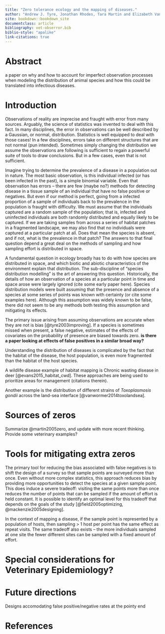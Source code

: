 ```yaml
---
title: "Zero tolerance ecology and the mapping of diseases."
author: "Andrew J. Tyre, Jonathan Rhodes, Tara Martin and Elizabeth VanWormer"
site: bookdown::bookdown_site
documentclass: article
bibliography: vet-obserror.bib
biblio-style: "apalike"
link-citations: true
---
```


# Abstract

a paper on why and how to account for imperfect observation processes when modeling the distribution of animal species and how this could be translated into infectious diseases.

# Introduction

Observations of reality are imprecise and fraught with error from many sources. Arguably, the science of statistics was invented to deal with this fact. In many disciplines, the error in observations can be well described by a Gaussian, or normal, distribution. Statistics is well equipped to deal with those cases! In a few disciplines, errors take on different structures that are not normal (pun intended). Sometimes simply changing the distribution we assume the observations are following is sufficient to regain a powerful suite of tools to draw conclusions. But in a few cases, even that is not sufficient. 

Imagine trying to determine the prevalence of a disease in a population out in nature. The most basic observation, is this individual infected (or has been infected in the past), is a simple binomial variable. Even that observation has errors -- there are few (maybe no?) methods for detecting disease in a tissue sample of an individual that have no false positive or negatives. But even if our method is perfect, going from a infected proportion of a sample of individuals back to the prevalence in the population is fraught with difficulty. We must assume that the individuals captured are a random sample of the population; that is, infected and uninfected individuals are both randomly distributed and equally likely to be captured. If we are taking samples from across a series of habitat patches in a fragmented landscape, we may also find that no individuals were captured at a particular patch at all. Does that mean the species is absent, and if not, what is the prevalence in that patch? The answers to that final question depend a great deal on the methods of sampling and how sampling effort is distributed in space.

A fundamental question in ecology broadly has to do with how species are distributed in space, and which biotic and abiotic characteristics of the environment explain that distribution. The sub-discipline of "species distribution modelling" is the art of answering this question. Historically, the details of how an observation of a species at a particular point in time and space arose were largely ignored (cite some early paper here). Species distribution models were built assuming that the presence and absence of a species at some series of points was known with certainty (or cite some examples here). Although this assumption was widely known to be false, there did not seem to be any methods both testing this assumption and mitigating its effects. 

The primary issue arising from assuming observations are accurate when they are not is bias [@tyre2003improving]. If a species is sometimes missed when present, a false negative, estimates of the effects of covariates on the probability of presence are biased towards zero. **is there a paper looking at effects of false positives in a similar broad way?**

Understanding the distribution of diseases is complicated by the fact that the habitat of the disease, the host population, is even more fragmented than the habitat of the host species. 

A wildlife disease example of habitat mapping is Chronic wasting disease in deer [@evans2015_habitat_cwd]. These approaches are being used to prioritize areas for management (citations therein).

Another example is the distribution of different strains of *Toxoplasmosis gondii* across the land-sea interface [@vanwormer2014toxolandsea]. 

# Sources of zeros

Summarize @martin2005zero, and update with more recent thinking. Provide some veterinary examples?

# Tools for mitigating extra zeros

The primary tool for reducing the bias associated with false negatives is to shift the design of a survey so that sample points are surveyed more than once. Even without more complex statistics, this approach reduces bias by providing more opportunities to detect the species at a given sample point. This does induce a severe tradeoff: visiting the same points more than once reduces the number of points that can be sampled if the amount of effort is held constant. It is possible to identify an optimal level for this tradeoff that depends on the goals of the study [@field2005optimizing, @mackenzie2005designing]. 

In the context of mapping a disease, if the sample point is represented by a population of hosts, then sampling > 1 host per point has the same effect as repeat visits. The same tradeoff also exists -- the more individuals sampled at one site the fewer different sites can be sampled with a fixed amount of effort. 

# Special considerations for Veterinary Epidemiology?

# Future directions

Designs accomodating false positive/negative rates at the pointy end



# References {-}


